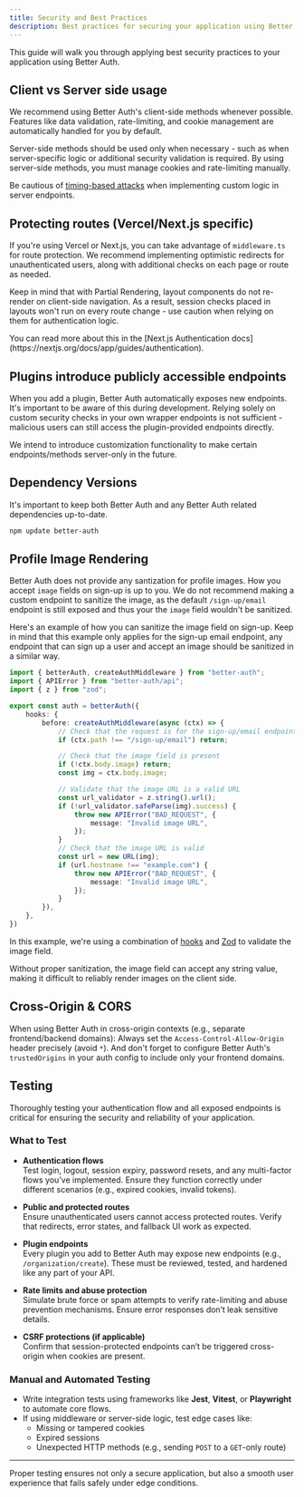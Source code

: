 ```yaml
---
title: Security and Best Practices
description: Best practices for securing your application using Better Auth
---
```


This guide will walk you through applying best security practices to your application using Better Auth.

## Client vs Server side usage

We recommend using Better Auth's client-side methods whenever possible.
Features like data validation, rate-limiting, and cookie management are automatically handled for you by default.

Server-side methods should be used only when necessary - such as when server-specific logic or additional security validation is required.
By using server-side methods, you must manage cookies and rate-limiting manually.

<Callout type="warn">
Be cautious of <a href="https://en.wikipedia.org/wiki/Timing_attack" target="_blank">timing-based attacks</a> when implementing custom logic in server endpoints.
</Callout>

## Protecting routes (Vercel/Next.js specific)

If you're using Vercel or Next.js, you can take advantage of `middleware.ts` for route protection.
We recommend implementing optimistic redirects for unauthenticated users, along with additional checks on each page or route as needed.

Keep in mind that with Partial Rendering, layout components do not re-render on client-side navigation.
As a result, session checks placed in layouts won't run on every route change - use caution when relying on them for authentication logic.

<Callout>
    You can read more about this in the [Next.js Authentication docs](https://nextjs.org/docs/app/guides/authentication).
</Callout>

## Plugins introduce publicly accessible endpoints

When you add a plugin, Better Auth automatically exposes new endpoints. It's important to be aware of this during development.
Relying solely on custom security checks in your own wrapper endpoints is not sufficient - malicious users can still access the plugin-provided endpoints directly.

<Callout>
We intend to introduce customization functionality to make certain endpoints/methods server-only in the future.
</Callout>

## Dependency Versions

It's important to keep both Better Auth and any Better Auth related dependencies up-to-date.

```bash
npm update better-auth
```

## Profile Image Rendering

Better Auth does not provide any santization for profile images. How you accept `image` fields on sign-up is up to you.
We do not recommend making a custom endpoint to sanitize the image, as the default `/sign-up/email` endpoint is still exposed and thus your the `image` field wouldn't be sanitized.

Here's an example of how you can sanitize the image field on sign-up. Keep in mind that this example only applies for the sign-up email endpoint,
any endpoint that can sign up a user and accept an image should be sanitized in a similar way.

```ts
import { betterAuth, createAuthMiddleware } from "better-auth";
import { APIError } from "better-auth/api";
import { z } from "zod";

export const auth = betterAuth({
	hooks: {
		before: createAuthMiddleware(async (ctx) => {
			// Check that the request is for the sign-up/email endpoint
			if (ctx.path !== "/sign-up/email") return;

			// Check that the image field is present
			if (!ctx.body.image) return;
			const img = ctx.body.image;

			// Validate that the image URL is a valid URL
			const url_validator = z.string().url();
			if (!url_validator.safeParse(img).success) {
				throw new APIError("BAD_REQUEST", {
					message: "Invalid image URL",
				});
			}
			// Check that the image URL is valid
			const url = new URL(img);
			if (url.hostname !== "example.com") {
				throw new APIError("BAD_REQUEST", {
					message: "Invalid image URL",
				});
			}
		}),
	},
})
```

In this example, we're using a combination of [hooks](/docs/concepts/hooks) and [Zod](https://zod.dev/) to validate the image field.

Without proper sanitization, the image field can accept any string value, making it difficult to reliably render images on the client side.

## Cross-Origin & CORS

When using Better Auth in cross-origin contexts (e.g., separate frontend/backend domains):
Always set the `Access-Control-Allow-Origin` header precisely (avoid `*`). And don't forget to configure Better Auth's `trustedOrigins` in your auth
config to include only your frontend domains.

## Testing

Thoroughly testing your authentication flow and all exposed endpoints is critical for ensuring the security and reliability of your application.

### What to Test

- **Authentication flows**  
  Test login, logout, session expiry, password resets, and any multi-factor flows you’ve implemented. Ensure they function correctly under different scenarios (e.g., expired cookies, invalid tokens).

- **Public and protected routes**  
  Ensure unauthenticated users cannot access protected routes. Verify that redirects, error states, and fallback UI work as expected.

- **Plugin endpoints**  
  Every plugin you add to Better Auth may expose new endpoints (e.g., `/organization/create`). These must be reviewed, tested, and hardened like any part of your API.

- **Rate limits and abuse protection**  
  Simulate brute force or spam attempts to verify rate-limiting and abuse prevention mechanisms. Ensure error responses don’t leak sensitive details.

- **CSRF protections (if applicable)**  
  Confirm that session-protected endpoints can’t be triggered cross-origin when cookies are present.

### Manual and Automated Testing

- Write integration tests using frameworks like **Jest**, **Vitest**, or **Playwright** to automate core flows.
- If using middleware or server-side logic, test edge cases like:
  - Missing or tampered cookies
  - Expired sessions
  - Unexpected HTTP methods (e.g., sending `POST` to a `GET`-only route)

---

Proper testing ensures not only a secure application, but also a smooth user experience that fails safely under edge conditions.

